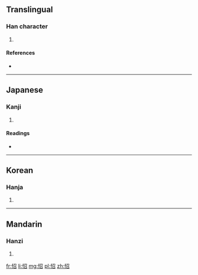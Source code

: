 ==Translingual==

===Han character===
{{Han char|rn=61|rad=心|as=05|sn=8|four=9706<sub>2</sub>|canj=心尸竹口 (PSHR)}}

# {{defn|Han|sort=心05}}

====References====
* {{Han ref|kx=0379.130|dkj=10427|dj=0707.210|hdz=42288.080|uh=600A|ud=24586|bh=CCA2|bd=52386}}

----

==Japanese==

===Kanji===
{{ja-kanji|grade=|rs=心05}}

# {{defn|Japanese|sort=心05}}

====Readings====
* {{ja-readings|on=[[ちょう]] (chō), [[しょう]] (shō)|kun=[[かなしむ]] (kanashimu)}}

----

==Korean==

===Hanja===
{{ko-hanja|hangeul=초|eumhun=|rv=cho|mr=ch'o|y=cho}}

# {{defn|Korean|sort=心05}}

----

==Mandarin==

===Hanzi===
{{cmn-hanzi|pin=[[chāo]] ([[chao1]])|wg=[[ch'ao1|ch'ao<sup>1</sup>]]}}

# {{defn|Mandarin|sort=心05}}

[[fr:怊]]
[[li:怊]]
[[mg:怊]]
[[pl:怊]]
[[zh:怊]]